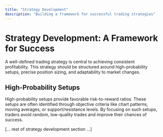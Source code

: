 ```yaml
---
title: "Strategy Development"
description: "Building a framework for successful trading strategies"
---
```


# Strategy Development: A Framework for Success

A well-defined trading strategy is central to achieving consistent profitability. This strategy should be structured around high-probability setups, precise position sizing, and adaptability to market changes.

## High-Probability Setups

High-probability setups provide favorable risk-to-reward ratios. These setups are often identified through objective criteria like chart patterns, moving averages, or support/resistance levels. By focusing on such setups, traders avoid random, low-quality trades and improve their chances of success.

[... rest of strategy development section ...] 